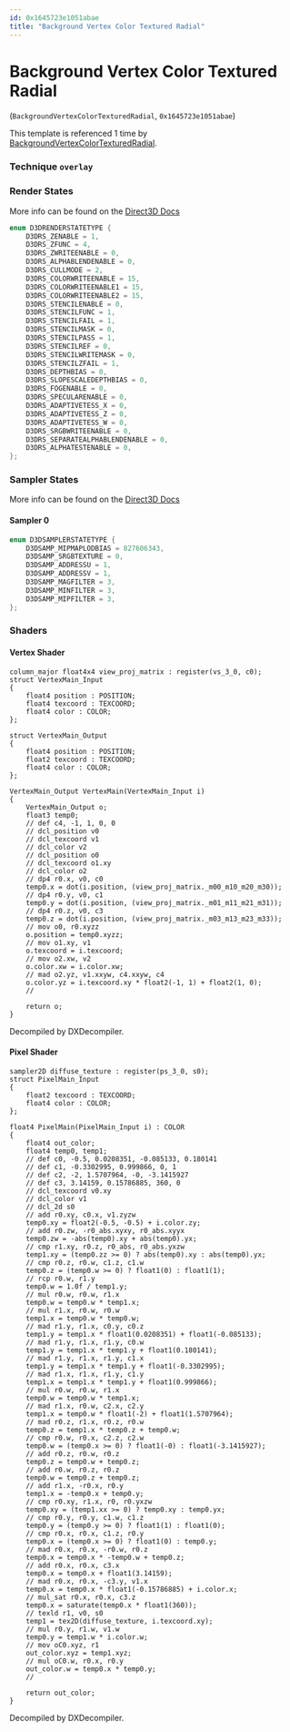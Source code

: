 ```yaml
---
id: 0x1645723e1051abae
title: "Background Vertex Color Textured Radial"
---
```


# Background Vertex Color Textured Radial
(`BackgroundVertexColorTexturedRadial`, `0x1645723e1051abae`)

This template is referenced 1 time by [BackgroundVertexColorTexturedRadial](/docs/Generated/Render%20Templates/default_render_templates.render_template_database#backgroundvertexcolortexturedradial).


### Technique `overlay`
### Render States
More info can be found on the [Direct3D Docs](https://learn.microsoft.com/en-us/windows/win32/direct3d9/d3drenderstatetype)
```cpp
enum D3DRENDERSTATETYPE {
	D3DRS_ZENABLE = 1,
	D3DRS_ZFUNC = 4,
	D3DRS_ZWRITEENABLE = 0,
	D3DRS_ALPHABLENDENABLE = 0,
	D3DRS_CULLMODE = 2,
	D3DRS_COLORWRITEENABLE = 15,
	D3DRS_COLORWRITEENABLE1 = 15,
	D3DRS_COLORWRITEENABLE2 = 15,
	D3DRS_STENCILENABLE = 0,
	D3DRS_STENCILFUNC = 1,
	D3DRS_STENCILFAIL = 1,
	D3DRS_STENCILMASK = 0,
	D3DRS_STENCILPASS = 1,
	D3DRS_STENCILREF = 0,
	D3DRS_STENCILWRITEMASK = 0,
	D3DRS_STENCILZFAIL = 1,
	D3DRS_DEPTHBIAS = 0,
	D3DRS_SLOPESCALEDEPTHBIAS = 0,
	D3DRS_FOGENABLE = 0,
	D3DRS_SPECULARENABLE = 0,
	D3DRS_ADAPTIVETESS_X = 0,
	D3DRS_ADAPTIVETESS_Z = 0,
	D3DRS_ADAPTIVETESS_W = 0,
	D3DRS_SRGBWRITEENABLE = 0,
	D3DRS_SEPARATEALPHABLENDENABLE = 0,
	D3DRS_ALPHATESTENABLE = 0,
};
```
### Sampler States
More info can be found on the [Direct3D Docs](https://learn.microsoft.com/en-us/windows/win32/direct3d9/d3dsamplerstatetype)
#### Sampler 0
```cpp
enum D3DSAMPLERSTATETYPE {
	D3DSAMP_MIPMAPLODBIAS = 827606343,
	D3DSAMP_SRGBTEXTURE = 0,
	D3DSAMP_ADDRESSU = 1,
	D3DSAMP_ADDRESSV = 1,
	D3DSAMP_MAGFILTER = 3,
	D3DSAMP_MINFILTER = 3,
	D3DSAMP_MIPFILTER = 3,
};
```
### Shaders
#### Vertex Shader
```hlsl
column_major float4x4 view_proj_matrix : register(vs_3_0, c0);
struct VertexMain_Input
{
    float4 position : POSITION;
    float4 texcoord : TEXCOORD;
    float4 color : COLOR;
};

struct VertexMain_Output
{
    float4 position : POSITION;
    float2 texcoord : TEXCOORD;
    float4 color : COLOR;
};

VertexMain_Output VertexMain(VertexMain_Input i)
{
    VertexMain_Output o;
    float3 temp0;
    // def c4, -1, 1, 0, 0
    // dcl_position v0
    // dcl_texcoord v1
    // dcl_color v2
    // dcl_position o0
    // dcl_texcoord o1.xy
    // dcl_color o2
    // dp4 r0.x, v0, c0
    temp0.x = dot(i.position, (view_proj_matrix._m00_m10_m20_m30));
    // dp4 r0.y, v0, c1
    temp0.y = dot(i.position, (view_proj_matrix._m01_m11_m21_m31));
    // dp4 r0.z, v0, c3
    temp0.z = dot(i.position, (view_proj_matrix._m03_m13_m23_m33));
    // mov o0, r0.xyzz
    o.position = temp0.xyzz;
    // mov o1.xy, v1
    o.texcoord = i.texcoord;
    // mov o2.xw, v2
    o.color.xw = i.color.xw;
    // mad o2.yz, v1.xxyw, c4.xxyw, c4
    o.color.yz = i.texcoord.xy * float2(-1, 1) + float2(1, 0);
    // 

    return o;
}
```
Decompiled by DXDecompiler.
#### Pixel Shader
```hlsl
sampler2D diffuse_texture : register(ps_3_0, s0);
struct PixelMain_Input
{
    float2 texcoord : TEXCOORD;
    float4 color : COLOR;
};

float4 PixelMain(PixelMain_Input i) : COLOR
{
    float4 out_color;
    float4 temp0, temp1;
    // def c0, -0.5, 0.0208351, -0.085133, 0.180141
    // def c1, -0.3302995, 0.999866, 0, 1
    // def c2, -2, 1.5707964, -0, -3.1415927
    // def c3, 3.14159, 0.15786885, 360, 0
    // dcl_texcoord v0.xy
    // dcl_color v1
    // dcl_2d s0
    // add r0.xy, c0.x, v1.zyzw
    temp0.xy = float2(-0.5, -0.5) + i.color.zy;
    // add r0.zw, -r0_abs.xyxy, r0_abs.xyyx
    temp0.zw = -abs(temp0).xy + abs(temp0).yx;
    // cmp r1.xy, r0.z, r0_abs, r0_abs.yxzw
    temp1.xy = (temp0.zz >= 0) ? abs(temp0).xy : abs(temp0).yx;
    // cmp r0.z, r0.w, c1.z, c1.w
    temp0.z = (temp0.w >= 0) ? float1(0) : float1(1);
    // rcp r0.w, r1.y
    temp0.w = 1.0f / temp1.y;
    // mul r0.w, r0.w, r1.x
    temp0.w = temp0.w * temp1.x;
    // mul r1.x, r0.w, r0.w
    temp1.x = temp0.w * temp0.w;
    // mad r1.y, r1.x, c0.y, c0.z
    temp1.y = temp1.x * float1(0.0208351) + float1(-0.085133);
    // mad r1.y, r1.x, r1.y, c0.w
    temp1.y = temp1.x * temp1.y + float1(0.180141);
    // mad r1.y, r1.x, r1.y, c1.x
    temp1.y = temp1.x * temp1.y + float1(-0.3302995);
    // mad r1.x, r1.x, r1.y, c1.y
    temp1.x = temp1.x * temp1.y + float1(0.999866);
    // mul r0.w, r0.w, r1.x
    temp0.w = temp0.w * temp1.x;
    // mad r1.x, r0.w, c2.x, c2.y
    temp1.x = temp0.w * float1(-2) + float1(1.5707964);
    // mad r0.z, r1.x, r0.z, r0.w
    temp0.z = temp1.x * temp0.z + temp0.w;
    // cmp r0.w, r0.x, c2.z, c2.w
    temp0.w = (temp0.x >= 0) ? float1(-0) : float1(-3.1415927);
    // add r0.z, r0.w, r0.z
    temp0.z = temp0.w + temp0.z;
    // add r0.w, r0.z, r0.z
    temp0.w = temp0.z + temp0.z;
    // add r1.x, -r0.x, r0.y
    temp1.x = -temp0.x + temp0.y;
    // cmp r0.xy, r1.x, r0, r0.yxzw
    temp0.xy = (temp1.xx >= 0) ? temp0.xy : temp0.yx;
    // cmp r0.y, r0.y, c1.w, c1.z
    temp0.y = (temp0.y >= 0) ? float1(1) : float1(0);
    // cmp r0.x, r0.x, c1.z, r0.y
    temp0.x = (temp0.x >= 0) ? float1(0) : temp0.y;
    // mad r0.x, r0.x, -r0.w, r0.z
    temp0.x = temp0.x * -temp0.w + temp0.z;
    // add r0.x, r0.x, c3.x
    temp0.x = temp0.x + float1(3.14159);
    // mad r0.x, r0.x, -c3.y, v1.x
    temp0.x = temp0.x * float1(-0.15786885) + i.color.x;
    // mul_sat r0.x, r0.x, c3.z
    temp0.x = saturate(temp0.x * float1(360));
    // texld r1, v0, s0
    temp1 = tex2D(diffuse_texture, i.texcoord.xy);
    // mul r0.y, r1.w, v1.w
    temp0.y = temp1.w * i.color.w;
    // mov oC0.xyz, r1
    out_color.xyz = temp1.xyz;
    // mul oC0.w, r0.x, r0.y
    out_color.w = temp0.x * temp0.y;
    // 

    return out_color;
}
```
Decompiled by DXDecompiler.
